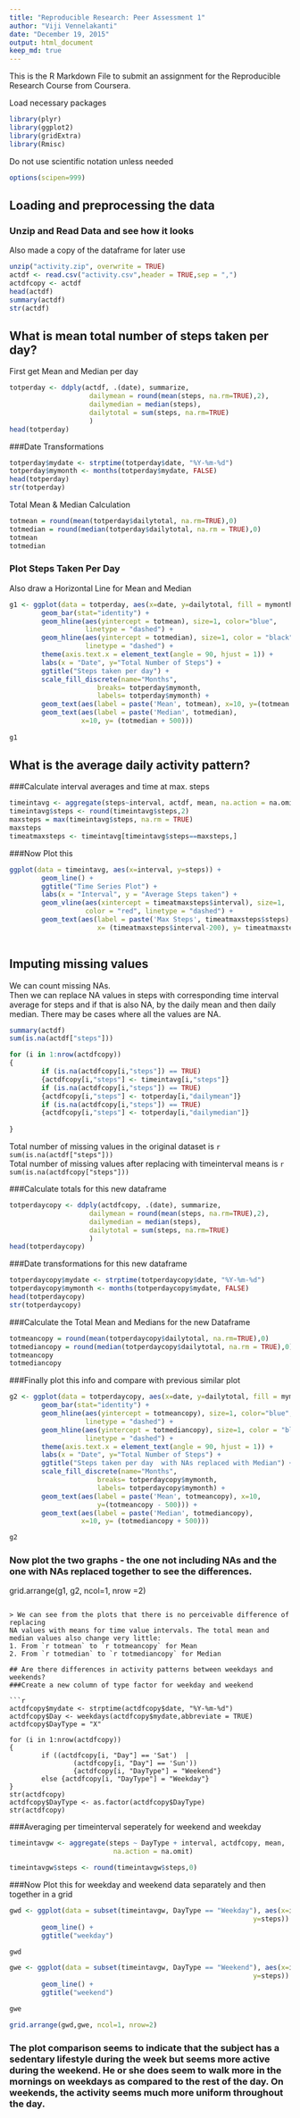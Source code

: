 ```yaml
---
title: "Reproducible Research: Peer Assessment 1"
author: "Viji Vennelakanti"
date: "December 19, 2015"
output: html_document
keep_md: true
---
```


This is the R Markdown File to submit an assignment for the Reproducible Research Course from Coursera.

Load necessary packages
```r
library(plyr)
library(ggplot2)
library(gridExtra)
library(Rmisc)
```  
Do not use scientific notation unless needed
```r
options(scipen=999)
```   



## Loading and preprocessing the data
### Unzip and Read Data and see how it looks
Also made a copy of the dataframe for later use
```r
unzip("activity.zip", overwrite = TRUE)
actdf <- read.csv("activity.csv",header = TRUE,sep = ",")
actdfcopy <- actdf
head(actdf)
summary(actdf)
str(actdf)
```


## What is mean total number of steps taken per day? 
First get Mean and Median per day  
```r
totperday <- ddply(actdf, .(date), summarize, 
                    dailymean = round(mean(steps, na.rm=TRUE),2),
                    dailymedian = median(steps),
                    dailytotal = sum(steps, na.rm=TRUE)
                    )
head(totperday)        
```
###Date Transformations
```r
totperday$mydate <- strptime(totperday$date, "%Y-%m-%d")
totperday$mymonth <- months(totperday$mydate, FALSE)
head(totperday)
str(totperday)
```

Total Mean & Median Calculation
```r
totmean = round(mean(totperday$dailytotal, na.rm=TRUE),0)
totmedian = round(median(totperday$dailytotal, na.rm = TRUE),0)
totmean
totmedian
```

### Plot Steps Taken Per Day  
Also draw a Horizontal Line for Mean and Median  
```r
g1 <- ggplot(data = totperday, aes(x=date, y=dailytotal, fill = mymonth))+
        geom_bar(stat="identity") +
        geom_hline(aes(yintercept = totmean), size=1, color="blue", 
                   linetype = "dashed") +
        geom_hline(aes(yintercept = totmedian), size=1, color = "black",
                   linetype = "dashed") +
        theme(axis.text.x = element_text(angle = 90, hjust = 1)) +
        labs(x = "Date", y="Total Number of Steps") +
        ggtitle("Steps taken per day") +
        scale_fill_discrete(name="Months",
                      breaks= totperday$mymonth,
                      labels= totperday$mymonth) +
        geom_text(aes(label = paste('Mean', totmean), x=10, y=(totmean - 500))) +
        geom_text(aes(label = paste('Median', totmedian), 
                  x=10, y= (totmedian + 500))) 
        
g1  
```    

## What is the average daily activity pattern?  

###Calculate interval averages and time at max. steps  
```r
timeintavg <- aggregate(steps~interval, actdf, mean, na.action = na.omit)
timeintavg$steps <- round(timeintavg$steps,2)
maxsteps = max(timeintavg$steps, na.rm = TRUE)
maxsteps
timeatmaxsteps <- timeintavg[timeintavg$steps==maxsteps,]
```    


###Now Plot this  
```r
ggplot(data = timeintavg, aes(x=interval, y=steps)) +
        geom_line() +
        ggtitle("Time Series Plot") +
        labs(x = "Interval", y = "Average Steps taken") +
        geom_vline(aes(xintercept = timeatmaxsteps$interval), size=1, 
                   color = "red", linetype = "dashed") +
        geom_text(aes(label = paste('Max Steps', timeatmaxsteps$steps), 
                      x= (timeatmaxsteps$interval-200), y= timeatmaxsteps$steps))
         
```  

## Imputing missing values  

We can count missing NAs.    
Then we can replace NA values in steps with corresponding time interval average
for steps and if that is also NA, by the daily mean and then daily median. There may be cases where all the values are NA.   

```r
summary(actdf)
sum(is.na(actdf["steps"]))

for (i in 1:nrow(actdfcopy))
{
        if (is.na(actdfcopy[i,"steps"]) == TRUE)
        {actdfcopy[i,"steps"] <- timeintavg[i,"steps"]}
        if (is.na(actdfcopy[i,"steps"]) == TRUE)
        {actdfcopy[i,"steps"] <- totperday[i,"dailymean"]}
        if (is.na(actdfcopy[i,"steps"]) == TRUE)
        {actdfcopy[i,"steps"] <- totperday[i,"dailymedian"]}
        
}
```
Total number of missing values in the original dataset is 
`r sum(is.na(actdf["steps"]))`  
Total number of missing values after replacing with timeinterval means is `r sum(is.na(actdfcopy["steps"]))`  

###Calculate totals for this new dataframe   
```r
totperdaycopy <- ddply(actdfcopy, .(date), summarize, 
                    dailymean = round(mean(steps, na.rm=TRUE),2),
                    dailymedian = median(steps),
                    dailytotal = sum(steps, na.rm=TRUE)
                    )
head(totperdaycopy)
```
###Date transformations for this new dataframe
```r
totperdaycopy$mydate <- strptime(totperdaycopy$date, "%Y-%m-%d")
totperdaycopy$mymonth <- months(totperdaycopy$mydate, FALSE)
head(totperdaycopy)
str(totperdaycopy)
```
###Calculate the Total Mean and Medians for the new Dataframe
```r
totmeancopy = round(mean(totperdaycopy$dailytotal, na.rm=TRUE),0)
totmediancopy = round(median(totperdaycopy$dailytotal, na.rm = TRUE),0)
totmeancopy
totmediancopy
```

###Finally plot this info and compare with previous similar plot
```r
g2 <- ggplot(data = totperdaycopy, aes(x=date, y=dailytotal, fill = mymonth))+
        geom_bar(stat="identity") +
        geom_hline(aes(yintercept = totmeancopy), size=1, color="blue", 
                   linetype = "dashed") +
        geom_hline(aes(yintercept = totmediancopy), size=1, color = "black",
                   linetype = "dashed") +
        theme(axis.text.x = element_text(angle = 90, hjust = 1)) +
        labs(x = "Date", y="Total Number of Steps") +
        ggtitle("Steps taken per day  with NAs replaced with Median") +
        scale_fill_discrete(name="Months",
                      breaks= totperdaycopy$mymonth,
                      labels= totperdaycopy$mymonth) +
        geom_text(aes(label = paste('Mean', totmeancopy), x=10, 
                      y=(totmeancopy - 500))) +
        geom_text(aes(label = paste('Median', totmediancopy), 
                  x=10, y= (totmediancopy + 500))) 

g2
```  

### Now plot the two graphs - the one not including NAs and the one with NAs replaced together to see the differences.

grid.arrange(g1, g2, ncol=1, nrow =2) 
```

> We can see from the plots that there is no perceivable difference of replacing
NA values with means for time value intervals. The total mean and median values also change very little:  
1. From `r totmean` to `r totmeancopy` for Mean   
2. From `r totmedian` to `r totmediancopy` for Median  

## Are there differences in activity patterns between weekdays and weekends?      
###Create a new column of type factor for weekday and weekend

```r
actdfcopy$mydate <- strptime(actdfcopy$date, "%Y-%m-%d")
actdfcopy$Day <- weekdays(actdfcopy$mydate,abbreviate = TRUE)
actdfcopy$DayType = "X"
        
for (i in 1:nrow(actdfcopy))
{
        if ((actdfcopy[i, "Day"] == 'Sat')  | 
                (actdfcopy[i, "Day"] == 'Sun'))
                {actdfcopy[i, "DayType"] = "Weekend"} 
        else {actdfcopy[i, "DayType"] = "Weekday"}      
}
str(actdfcopy)
actdfcopy$DayType <- as.factor(actdfcopy$DayType)
str(actdfcopy)
```
###Averaging per timeinterval seperately for weekend and weekday
```r
timeintavgw <- aggregate(steps ~ DayType + interval, actdfcopy, mean, 
                          na.action = na.omit)

timeintavgw$steps <- round(timeintavgw$steps,0)

```  

###Now Plot this for weekday and weekend data separately and then together in a grid
```r
gwd <- ggplot(data = subset(timeintavgw, DayType == "Weekday"), aes(x=interval, 
                                                             y=steps)) +
        geom_line() +
        ggtitle("weekday")

gwd

gwe <- ggplot(data = subset(timeintavgw, DayType == "Weekend"), aes(x=interval, 
                                                             y=steps)) +
        geom_line() +
        ggtitle("weekend")

gwe

grid.arrange(gwd,gwe, ncol=1, nrow=2)

```  

### The plot comparison seems to indicate that the subject has a sedentary lifestyle during the week but seems more active during the weekend. He or she does seem to walk more in the mornings on weekdays as compared to the rest of the day. On weekends, the activity seems much more uniform throughout the day.


        


